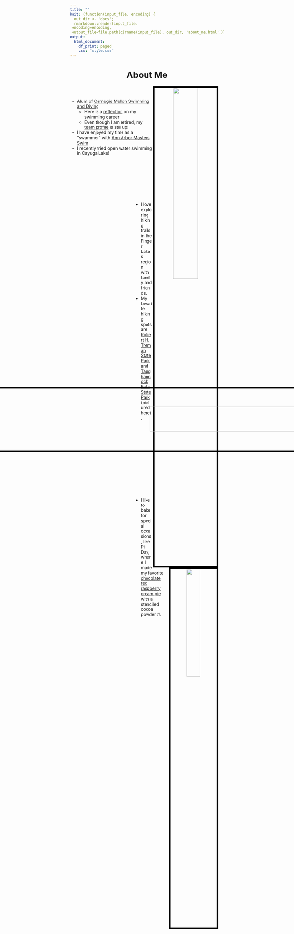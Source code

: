 ```yaml
---
title: ""
knit: (function(input_file, encoding) {
  out_dir <- 'docs';
  rmarkdown::render(input_file,
 encoding=encoding,
 output_file=file.path(dirname(input_file), out_dir, 'about_me.html'))})
output:
  html_document:
    df_print: paged
    css: "style.css"
---
```


<center> <h1>About Me</h1> </center>

</div>
<div style="margin-bottom:20px;">
</div>

<center>
<img src="swim.jpg" style="width:40%; border:5px solid; border-color: black;
margin-right: 20px"
align="right">
</center>

</div>
<div style="margin-bottom:60px;">
</div>

- Alum of [Carnegie Mellon Swimming and Diving](http://athletics.cmu.edu/sports/wswimdive/index)   
    + Here is a [reflection](https://thetartan.org/2018/4/2/sports/athleteprofile) on my swimming career
    + Even though I am retired, my [team profile](https://athletics.cmu.edu/sports/wswimdive/2017-18/bios/hochstedler_kim_zazq?view=bio) is still up!    

- I have enjoyed my time as a "swammer" with [Ann Arbor Masters Swim](https://www.a2gov.org/departments/Parks-Recreation/parks-places/mack/Pages/default.aspx)
- I recently tried open water swimming in Cayuga Lake!

</div>
<div style="margin-bottom:75px;">
</div>

<center>
<img src="family_hiking.jpg" style="width:40%; border:5px solid; border-color: black;
margin-right: 20px; transform:rotate(90deg)"
align="left">
</center>


</div>
<div style="margin-bottom:150px;">
</div>


- I love exploring hiking trails in the Finger Lakes region with family and friends.
- My favorite hiking spots are [Robert H. Treman State Park](https://parks.ny.gov/parks/roberttreman/) and [Taughannock Falls State Park](https://parks.ny.gov/parks/taughannockfalls) (pictured here).

</div>
<div style="margin-bottom:150px;">
</div>

<center>
<img src="pi_baking.jpg" style="width:30%; border:5px solid; border-color: black;
margin-right: 20px"
align="right">
</center>

</div>
<div style="margin-bottom:250px;">
</div>

- I like to bake for special occasions, like Pi Day, where I made my favorite [chocolate red raspberry cream pie](https://www.facebook.com/Essenhaus/photos/chocolate-and-red-raspberry-yes-please-the-chocolate-red-raspberry-cream-pie-has/2514185398610472/) with a stenciled cocoa powder $\pi$.


</div>
<div style="margin-bottom:200px;">
</div>
